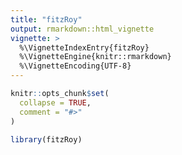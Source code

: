 ```yaml
---
title: "fitzRoy"
output: rmarkdown::html_vignette
vignette: >
  %\VignetteIndexEntry{fitzRoy}
  %\VignetteEngine{knitr::rmarkdown}
  %\VignetteEncoding{UTF-8}
---
```


```r
knitr::opts_chunk$set(
  collapse = TRUE,
  comment = "#>"
)
```

```r
library(fitzRoy)
```
